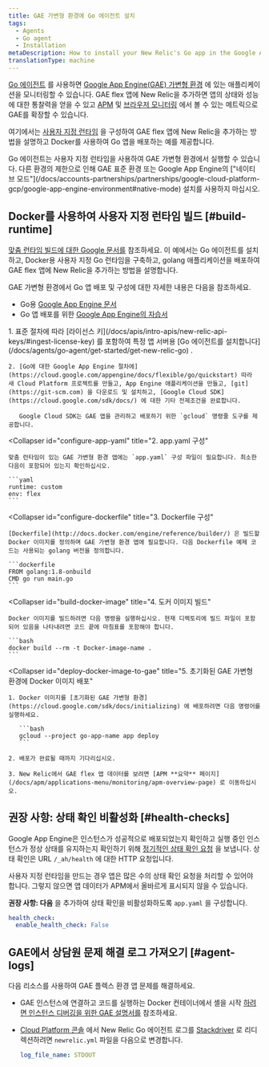 ```yaml
---
title: GAE 가변형 환경에 Go 에이전트 설치
tags:
  - Agents
  - Go agent
  - Installation
metaDescription: How to install your New Relic's Go app in the Google App Engine (GAE) flexible environment.
translationType: machine
---
```


[Go 에이전트](/docs/agents/go-agent/get-started/introduction-new-relic-go) 를 사용하면 [Google App Engine(GAE) 가변형 환경](https://cloud.google.com/appengine/docs/flexible/go/) 에 있는 애플리케이션을 모니터링할 수 있습니다. GAE flex 앱에 New Relic을 추가하면 앱의 상태와 성능에 대한 통찰력을 얻을 수 있고 [APM](/docs/apm/new-relic-apm/getting-started/introduction-new-relic-apm) 및 [브라우저 모니터링](/docs/browser/new-relic-browser/getting-started/introduction-new-relic-browser) 에서 볼 수 있는 메트릭으로 GAE를 확장할 수 있습니다.

여기에서는 [사용자 지정 런타임](https://cloud.google.com/appengine/docs/flexible/custom-runtimes/about-custom-runtimes) 을 구성하여 GAE flex 앱에 New Relic을 추가하는 방법을 설명하고 Docker를 사용하여 Go 앱을 배포하는 예를 제공합니다.

<Callout variant="important">
  Go 에이전트는 사용자 지정 런타임을 사용하여 GAE 가변형 환경에서 실행할 수 있습니다. 다른 환경의 제한으로 인해 GAE 표준 환경 또는 Google App Engine의 ["네이티브 모드"](/docs/accounts-partnerships/partnerships/google-cloud-platform-gcp/google-app-engine-environment#native-mode) 설치를 사용하지 마십시오.
</Callout>

## Docker를 사용하여 사용자 지정 런타임 빌드 [#build-runtime]

[맞춤 런타임 빌드에 대한 Google 문서를](https://cloud.google.com/appengine/docs/flexible/custom-runtimes/build) 참조하세요. 이 예에서는 Go 에이전트를 설치하고, Docker용 사용자 지정 Go 런타임을 구축하고, golang 애플리케이션을 배포하여 GAE flex 앱에 New Relic을 추가하는 방법을 설명합니다.

GAE 가변형 환경에서 Go 앱 배포 및 구성에 대한 자세한 내용은 다음을 참조하세요.

* Go용 [Google App Engine 문서](https://cloud.google.com/appengine/docs/flexible/go/)
* Go 앱 배포를 위한 [Google App Engine의 자습서](https://cloud.google.com/appengine/docs/flexible/go/tutorials)

<CollapserGroup>
  <Collapser
    id="setup-gae"
    title="1. GAE 프로젝트 설정 및 종속성 설치"
  >
    1. 표준 절차에 따라 [라이선스 키](/docs/apis/intro-apis/new-relic-api-keys/#ingest-license-key) 를 포함하여 특정 앱 서버용 [Go 에이전트를 설치합니다](/docs/agents/go-agent/get-started/get-new-relic-go) .

    2. [Go에 대한 Google App Engine 절차에](https://cloud.google.com/appengine/docs/flexible/go/quickstart) 따라 새 Cloud Platform 프로젝트를 만들고, App Engine 애플리케이션을 만들고, [git](https://git-scm.com) 을 다운로드 및 설치하고, [Google Cloud SDK](https://cloud.google.com/sdk/docs/) 에 대한 기타 전제조건을 완료합니다.

       Google Cloud SDK는 GAE 앱을 관리하고 배포하기 위한 `gcloud` 명령줄 도구를 제공합니다.
  </Collapser>

  <Collapser
    id="configure-app-yaml"
    title="2. app.yaml 구성"
  >
    맞춤 런타임이 있는 GAE 가변형 환경 앱에는 `app.yaml` 구성 파일이 필요합니다. 최소한 다음이 포함되어 있는지 확인하십시오.

    ```yaml
    runtime: custom
    env: flex
    ```
  </Collapser>

  <Collapser
    id="configure-dockerfile"
    title="3. Dockerfile 구성"
  >
    [Dockerfile](http://docs.docker.com/engine/reference/builder/) 은 빌드할 Docker 이미지를 정의하며 GAE 가변형 환경 앱에 필요합니다. 다음 Dockerfile 예제 코드는 사용되는 golang 버전을 정의합니다.

    ```dockerfile
    FROM golang:1.8-onbuild
    CMD go run main.go
    ```
  </Collapser>

  <Collapser
    id="build-docker-image"
    title="4. 도커 이미지 빌드"
  >
    Docker 이미지를 빌드하려면 다음 명령을 실행하십시오. 현재 디렉토리에 빌드 파일이 포함되어 있음을 나타내려면 코드 끝에 마침표를 포함해야 합니다.

    ```bash
    docker build --rm -t Docker-image-name .
    ```
  </Collapser>

  <Collapser
    id="deploy-docker-image-to-gae"
    title="5. 초기화된 GAE 가변형 환경에 Docker 이미지 배포"
  >
    1. Docker 이미지를 [초기화된 GAE 가변형 환경](https://cloud.google.com/sdk/docs/initializing) 에 배포하려면 다음 명령어를 실행하세요.

       ```bash
       gcloud --project go-app-name app deploy
       ```

    2. 배포가 완료될 때까지 기다리십시오.

    3. New Relic에서 GAE flex 앱 데이터를 보려면 [APM **요약** 페이지](/docs/apm/applications-menu/monitoring/apm-overview-page) 로 이동하십시오.
  </Collapser>
</CollapserGroup>

## 권장 사항: 상태 확인 비활성화 [#health-checks]

Google App Engine은 인스턴스가 성공적으로 배포되었는지 확인하고 실행 중인 인스턴스가 정상 상태를 유지하는지 확인하기 위해 [정기적인 상태 확인 요청](https://cloud.google.com/appengine/docs/flexible/go/configuring-your-app-with-app-yaml#health_checks) 을 보냅니다. 상태 확인은 URL `/_ah/health` 에 대한 HTTP 요청입니다.

사용자 지정 런타임을 만드는 경우 앱은 많은 수의 상태 확인 요청을 처리할 수 있어야 합니다. 그렇지 않으면 앱 데이터가 APM에서 올바르게 표시되지 않을 수 있습니다.

**권장 사항: 다음** 을 추가하여 상태 확인을 비활성화하도록 `app.yaml` 을 구성합니다.

```yaml
health_check:
  enable_health_check: False
```

## GAE에서 상담원 문제 해결 로그 가져오기 [#agent-logs]

다음 리소스를 사용하여 GAE 플렉스 환경 앱 문제를 해결하세요.

* GAE 인스턴스에 연결하고 코드를 실행하는 Docker 컨테이너에서 셸을 시작 [하려면 인스턴스 디버깅을 위한 GAE 설명서를](https://cloud.google.com/appengine/docs/flexible/go/debugging-an-instance) 참조하세요.

* [Cloud Platform 콘솔](https://cloud.google.com/compute/docs/console) 에서 New Relic Go 에이전트 로그를 [Stackdriver](http://cloud.google.com/logging/docs/view/logs_viewer_v2) 로 리디렉션하려면 `newrelic.yml` 파일을 다음으로 변경합니다.

  ```yaml
  log_file_name: STDOUT
  ```